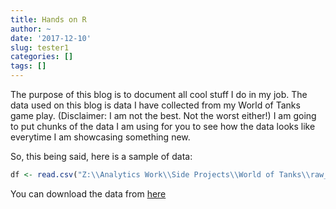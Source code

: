 ```yaml
---
title: Hands on R
author: ~
date: '2017-12-10'
slug: tester1
categories: []
tags: []
---
```


The purpose of this blog is to document all cool stuff I do in my job. 
The data used on this blog is data I have collected from my World of Tanks game play. (Disclaimer: I am not the best. Not the worst either!)
I am going to put chunks of the data I am using for you to see how the data looks like everytime I am showcasing something new. 

So, this being said, here is a sample of data:

```r

df <- read.csv("Z:\\Analytics Work\\Side Projects\\World of Tanks\\raw_data.csv")

```

You can download the data from [here](../data_files/raw_data.csv)
